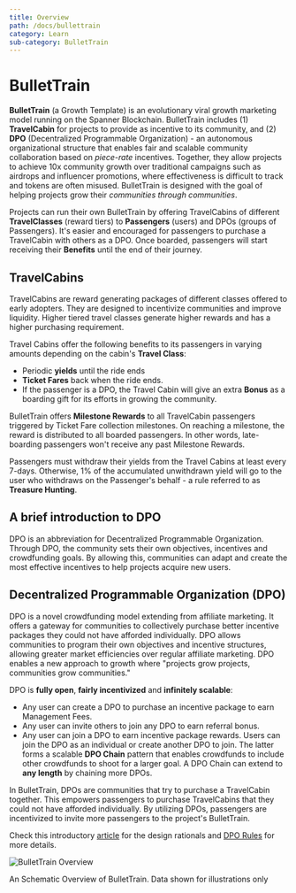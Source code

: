 ```yaml
---
title: Overview
path: /docs/bullettrain
category: Learn
sub-category: BulletTrain
---
```


# BulletTrain

**BulletTrain** (a Growth Template) is an evolutionary viral growth marketing model running on the Spanner Blockchain. 
BulletTrain includes (1) **TravelCabin** for projects to provide as incentive to its community, and
(2) **DPO** (Decentralized Programmable Organization) - an autonomous organizational structure that enables fair and scalable community collaboration 
based on _piece-rate_ incentives.
Together, they allow projects to achieve 10x community growth over traditional campaigns such as airdrops and influencer promotions, where effectiveness is difficult to track and tokens are often misused.
BulletTrain is designed with the goal of helping projects grow their _communities through communities_.

Projects can run their own BulletTrain by offering TravelCabins of different **TravelClasses** (reward tiers) to **Passengers** (users) and DPOs (groups of Passengers). 
It's easier and encouraged for passengers to purchase a TravelCabin with others as a DPO. Once boarded, passengers will start receiving their **Benefits** until the end of their journey.

## TravelCabins

TravelCabins are reward generating packages of different classes offered to early adopters. They are designed to incentivize communities and improve liquidity. Higher tiered travel classes generate higher rewards and has a higher purchasing requirement.

Travel Cabins offer the following benefits to its passengers in varying amounts depending on the cabin's **Travel Class**:

-   Periodic **yields** until the ride ends
-   **Ticket Fares** back when the ride ends. 
-   If the passenger is a DPO, the Travel Cabin will give an extra **Bonus** as a boarding gift for its efforts in growing the community.

BulletTrain offers **Milestone Rewards** to all TravelCabin passengers triggered by Ticket Fare collection milestones.
On reaching a milestone, the reward is distributed to all boarded passengers.
In other words, late-boarding passengers won't receive any past Milestone Rewards.

Passengers must withdraw their yields from the Travel Cabins at least every 7-days. 
Otherwise, 1% of the accumulated unwithdrawn yield will go to the user 
who withdraws on the Passenger's behalf - a rule referred to as **Treasure Hunting**.

## A brief introduction to DPO

 DPO is an abbreviation for Decentralized Programmable Organization. 
Through DPO, the community sets their own objectives, incentives and crowdfunding goals. 
By allowing this, communities can adapt and create the most effective incentives to help projects acquire new users.  

## Decentralized Programmable Organization (DPO)

DPO is a novel crowdfunding model extending from affiliate marketing. 
It offers a gateway for communities to collectively purchase better incentive packages they could not have afforded individually. 
DPO allows communities to program their own objectives and incentive structures, allowing greater market efficiencies over regular affiliate marketing. 
DPO enables a new approach to growth where "projects grow projects, communities grow communities."

DPO is **fully open**, **fairly incentivized** and **infinitely scalable**:

-   Any user can create a DPO to purchase an incentive package to earn Management Fees.
-   Any user can invite others to join any DPO to earn referral bonus.
-   Any user can join a DPO to earn incentive package rewards. Users can join the DPO as an individual or create another DPO to join. The latter forms a scalable **DPO Chain** pattern that enables crowdfunds to include other crowdfunds to shoot for a larger goal. A DPO Chain can extend to **any length** by chaining more DPOs.

In BulletTrain, DPOs are communities that try to purchase a TravelCabin together. This empowers passengers to purchase TravelCabins that they could not have afforded individually. By utilizing DPOs, passengers are incentivized to invite more passengers to the project's BulletTrain.

Check this introductory [article](https://spannerprotocol.medium.com/introducing-dpo-e4ca0730e1c) for the design rationals 
and [DPO Rules](/docs/dpo-rules) for more details.

![BulletTrain Overview](../../images/bullettrain-one-pager.png)

An Schematic Overview of BulletTrain. Data shown for illustrations only
